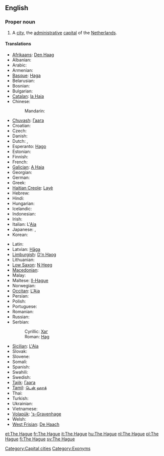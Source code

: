 {{wikipedia}}
==English==

===Proper noun===
{{en-proper noun}}

# A [[city]], the [[administrative]] [[capital]] of the [[The Netherlands|Netherlands]].

====Translations====
{{trans-top|Dutch city}}
* [[Afrikaans]]: [[Den Haag]]
* Albanian: {{t-|sq|Haga|xs=Albanian}}
* Arabic: {{t|ar|لاهاي|m|tr=lahaay}}
* Armenian: {{t-|hy|Հաագա|tr=Haaga}}
* [[Basque]]: [[Haga]]
* Belarusian: {{t-|be|Гаага|f|tr=Haáha|xs=Belarusian}}
* Bosnian: {{t-|bs|Hag|m}}
* Bulgarian: {{t+|bg|Хага|f|tr=Hága}}
* [[Catalan]]: [[la Haia]] {{f}}
* Chinese:
*: Mandarin: {{t|cmn|海牙|tr=Hǎiyá|sc=Hani}}
* [[Chuvash]]: [[Гаага]]
* Croatian: {{t-|hr|Haag|m}}
* Czech: {{t-|cs|Haag|m}}
* Danish: {{t-|da|Haag}}
* Dutch: {{t+|nl|Den Haag}}, {{t-|nl|'s-Gravenhage}}
* Esperanto: [[Hago]]
* Estonian: {{t+|et|Haag}}
* Finnish: {{t+|fi|Haag}}
* French: {{t+|fr|La Haye|f}}
* [[Galician]]: [[A Haia]] {{f}}
* Georgian: {{t|ka|ჰააგა|tr=haaga|sc=Geor|xs=Georgian}}
* German: {{t+|de|Den Haag|m}}
* Greek: {{t|el|Χάγη|f|tr=Cháyi}}
* [[Haitian Creole]]: [[Layè]]
* Hebrew: {{t|he|האג|tr=hag}}
* Hindi: {{t|hi|हेग|tr=hēg|xs=Hindi}}
* Hungarian: {{t+|hu|Hága}}
* Icelandic: {{t-|is|Haag}}
* Indonesian: {{t-|id|Den Haag|xs=Indonesian}}
* Irish: {{t|ga|Háig|f|alt=an Háig|xs=Irish}}
* Italian: L'[[Aia]] {{f}}
* Japanese: {{t-|ja|ハーグ|tr=Hāgu}}, {{t|ja|デン・ハーグ|tr=Den-Hāgu}}
* Korean: {{t-|ko|헤이그|tr=Heigeu|sc=Hang}}
{{trans-mid}}
* Latin: {{t-|la|Haga|f}}
* Latvian: [[Hāga]]
* [[Limburgish]]: [[D'n Haog]]
* Lithuanian: {{t-|lt|Haga|xs=Lithuanian}}
* [[Low Saxon]]: [[N Heeg]]
* [[Macedonian]]: {{t-|mk|Хаг|m|tr=Hag}}
* Malay: {{t-|ms|Den Haag|xs=Malay}}
* Maltese: [[Il-Hague]] {{m}}
* Norwegian: {{t-|no|Haag}}
* [[Occitan]]: [[L'Aia]] {{f}}
* Persian: {{t|fa|لاهه}}
* Polish: {{t+|pl|Haga|f}}
* Portuguese: {{t|pt|a Haia|f}}
* Romanian: {{t+|ro|Haga}}
* Russian: {{t-|ru|Гаага|f|tr=Gaága}}
* Serbian:
*: Cyrillic: [[Хаг#Serbian|Хаг]] {{m}}
*: Roman: [[Hag#Serbian|Hag]] {{m}}
* [[Sicilian]]: [[L'Aia]] {{f}}
* Slovak: {{t-|sk|Haag|m}}
* Slovene: {{t+|sl|Haag|m}}
* Somali: {{t-|so|Den Haag|xs=Somali}}
* Spanish: {{t+|es|La Haya|f}}
* Swahili: {{t-|sw|Den Haag|xs=Swahili}}
* Swedish: {{t+|sv|Haag}}
* [[Tajik]]: [[Гаага]]
* [[Tamil]]: [[டென் ஹாக்]]
* Thai: {{t|th|เฮก|tr=hayg}}
* Turkish: {{t+|tr|Lahey}}
* Ukrainian: {{t-|uk|Гаага|f|tr=Haáha|xs=Ukrainian}}
* Vietnamese: {{t-|vi|Den Haag|xs=Vietnamese}}
* [[Volapük]]: [['s-Gravenhage]]
* Welsh: {{t-|cy|Den Haag|xs=Welsh}}
* [[West Frisian]]: [[De Haach]]
{{trans-bottom}}

[[Category:Capital cities]]
[[Category:Exonyms]]

[[et:The Hague]]
[[fr:The Hague]]
[[it:The Hague]]
[[hu:The Hague]]
[[nl:The Hague]]
[[pl:The Hague]]
[[fi:The Hague]]
[[sv:The Hague]]